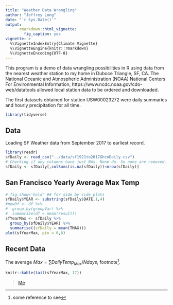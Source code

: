 ```yaml
---
title: "Weather Data Wrangling"
author: "Jeffrey Long"
date: "`r Sys.Date()`"
output:
      rmarkdown::html_vignette:
        fig_caption: yes
vignette: >
  %\VignetteIndexEntry{Climate Vignette}
  %\VignetteEngine{knitr::rmarkdown}
  %\VignetteEncoding{UTF-8}
---
```


This program is a demo of data wrangling possibilities in R using
data from the nearest weather station to my home in Duboce Triangle, SF, CA.
The National Oceanic and Atmospheric Administration (NOAA)
National Centers For Environmental Information,
https://www.ncdc.noaa.gov/cdo-web/datatools allowed local station data
to be ordered and downloaded.

The first datasets obtained for station USW00023272 were daily summaries and hourly precipitation for all time.

```r
library(tidyverse)
```

## Data

Loading SF Weather data from September 2017 to earliest record.

```r
library(readr)
sfDaily <- read_csv("../data/sf1921to2017GhcnDaily.csv")
# Checking if any columns have just NAs. None do. So none are removed.
sfDaily <- sfDaily[,colSums(is.na(sfDaily))<nrow(sfDaily)]
```

## San Francisco Yearly Average Max Temp

```r
# fig.show='hold' ## for side by side plots
sfDaily$YEAR <- substring(sfDaily$DATE,1,4)
#newDf <- df %>%
#  group_by(groupVar) %>%
#  summarize(df = mean(result))
sfYearMax <- sfDaily %>%
  group_by(sfDaily$YEAR) %>%
  summarise((sfDaily = mean(TMAX)))
plot(sfYearMax, pin = 6,6)
```


## Recent Data

 The average $Max = \sum DailyTemp_{Max} / N days$, footnote^[some reference to see].

```r
knitr::kable(tail(sfYearMax, 17))
```

> [Me](http://jeffreycarllong.com/)
